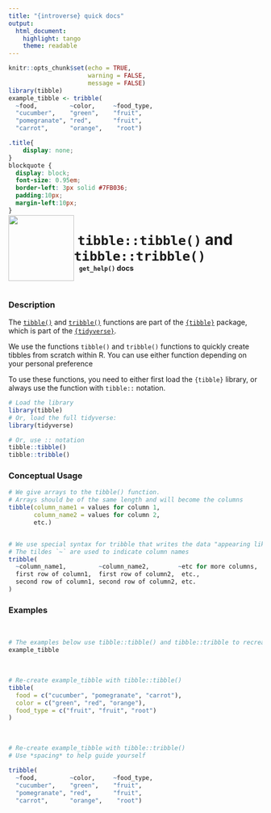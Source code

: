 ```yaml
---
title: "{introverse} quick docs"
output: 
  html_document:
    highlight: tango
    theme: readable
---
```



```r
knitr::opts_chunk$set(echo = TRUE, 
                      warning = FALSE, 
                      message = FALSE)
library(tibble)
example_tibble <- tribble(
  ~food,         ~color,     ~food_type,
  "cucumber",    "green",    "fruit",
  "pomegranate", "red",      "fruit",
  "carrot",      "orange",    "root")
```

```css
.title{
    display: none;
}
blockquote {
  display: block;
  font-size: 0.95em;
  border-left: 3px solid #7FB036;
  padding:10px;
  margin-left:10px;
}
```

<div>
<br>
 <img src = "logo.png" style = "float:left;height:130px;margin-top:-30px;">
 <span style = "font-weight:bold;font-size:30px;"> 
  &nbsp;<code>tibble::tibble()</code> and <code>tibble::tribble()</code>
 </span>
 <br>
 <b>&nbsp;&nbsp;&nbsp;<code>get_help()</code> docs</b>
</div>
<br>

### Description

The [`tibble()`](https://tibble.tidyverse.org/reference/tibble.html) and [`tribble()`](https://tibble.tidyverse.org/reference/tribble.html) functions are part of the [`{tibble}`](https://tibble.tidyverse.org/) package, which is part of the [`{tidyverse}`](https://www.tidyverse.org/).

We use the functions `tibble()` and `tribble()` functions to quickly create tibbles from scratch within R. You can use either function depending on your personal preference 


<!-- Add the following if the topic is a function that does NOT come with base R, and uncomment/fill in the subsequent multiline HTML comment: -->
To use these functions, you need to either first load the `{tibble}` library, or always use the function with `tibble::` notation.

```r
# Load the library
library(tibble)
# Or, load the full tidyverse:
library(tidyverse)

# Or, use :: notation
tibble::tibble()
tibble::tribble()
```


### Conceptual Usage 

```r
# We give arrays to the tibble() function. 
# Arrays should be of the same length and will become the columns
tibble(column_name1 = values for column 1,
       column_name2 = values for column 2,
       etc.)


# We use special syntax for tribble that writes the data "appearing like a table"
# The tildes `~` are used to indicate column names
tribble(
  ~column_name1,         ~column_name2,        ~etc for more columns,
  first row of column1,  first row of column2,  etc., 
  second row of column1, second row of column2, etc.
)
```

### Examples


<br>
```r
# The examples below use tibble::tibble() and tibble::tribble to recreate this tibble:
example_tibble
```


<br>

```r
# Re-create example_tibble with tibble::tibble()
tibble(
  food = c("cucumber", "pomegranate", "carrot"),
  color = c("green", "red", "orange"),
  food_type = c("fruit", "fruit", "root")
)
```

<br>

```r
# Re-create example_tibble with tibble::tribble()
# Use *spacing* to help guide yourself

tribble(
  ~food,         ~color,     ~food_type,
  "cucumber",    "green",    "fruit",
  "pomegranate", "red",      "fruit",
  "carrot",      "orange",    "root")
```

